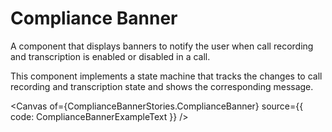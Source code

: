 
<Meta of={ComplianceBannerStories} />

# Compliance Banner

A component that displays banners to notify the user when call recording and transcription is enabled or disabled in a call.

This component implements a state machine that tracks the changes to call recording and transcription state and shows the corresponding message.

<Canvas of={ComplianceBannerStories.ComplianceBanner} source={{ code: ComplianceBannerExampleText }} />
